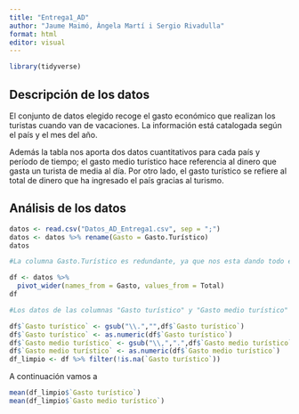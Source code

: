 ```yaml
---
title: "Entrega1_AD"
author: "Jaume Maimó, Àngela Martí i Sergio Rivadulla"
format: html
editor: visual
---
```


```r

library(tidyverse)

```

## Descripción de los datos

El conjunto de datos elegido recoge el gasto económico que realizan los turistas cuando van de vacaciones. La información está catalogada según el país y el mes del año.

Además la tabla nos aporta dos datos cuantitativos para cada país y período de tiempo; el gasto medio turístico hace referencia al dinero que gasta un turista de media al día. Por otro lado, el gasto turístico se refiere al total de dinero que ha ingresado el país gracias al turismo.

## Análisis de los datos

```r
datos <- read.csv("Datos_AD_Entrega1.csv", sep = ";")
datos <- datos %>% rename(Gasto = Gasto.Turístico)
datos

#La columna Gasto.Turístico es redundante, ya que nos esta dando todo el rato la misma información. Lo que vamos a hacer es dividir esta información en dos nuevas columnas que contengan el gasto medio y el gasto total; de esta forma se ven los datos más claramente.

df <- datos %>% 
  pivot_wider(names_from = Gasto, values_from = Total)
df

#Los datos de las columnas "Gasto turístico" y "Gasto medio turístico" nos vienen dados como caracteres, así que hay que modificarlos para que sean números.

df$`Gasto turístico` <- gsub("\\.","",df$`Gasto turístico`)
df$`Gasto turístico` <- as.numeric(df$`Gasto turístico`)
df$`Gasto medio turístico` <- gsub("\\,",".",df$`Gasto medio turístico`)
df$`Gasto medio turístico` <- as.numeric(df$`Gasto medio turístico`)
df_limpio <- df %>% filter(!is.na(`Gasto turístico`))
```

A continuación vamos a

```r
mean(df_limpio$`Gasto turístico`)
mean(df_limpio$`Gasto medio turístico`)
```
